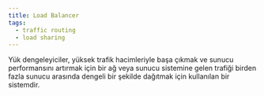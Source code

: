 ```yaml
---
title: Load Balancer
tags:
  - traffic routing
  - load sharing
---
```


Yük dengeleyiciler, yüksek trafik hacimleriyle başa çıkmak ve sunucu performansını artırmak için bir ağ veya sunucu sistemine gelen trafiği birden fazla sunucu arasında dengeli bir şekilde dağıtmak için kullanılan bir sistemdir.